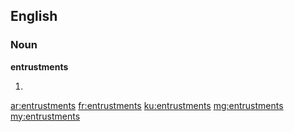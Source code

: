 ==English==

===Noun===
'''entrustments'''

# {{plural of|entrustment}}

[[ar:entrustments]]
[[fr:entrustments]]
[[ku:entrustments]]
[[mg:entrustments]]
[[my:entrustments]]